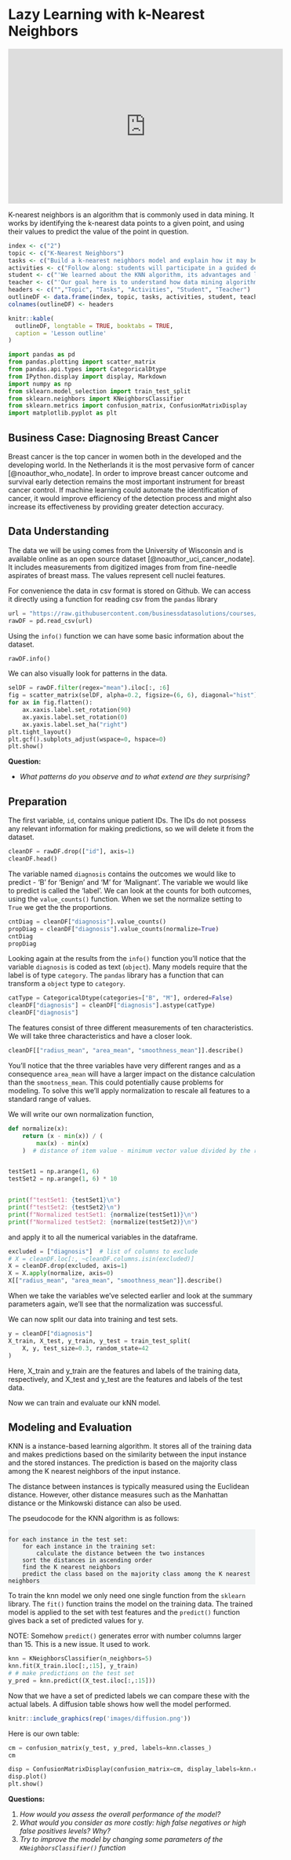 # Lazy Learning with k-Nearest Neighbors {#knn}

<iframe width="560" height="315" src="https://www.youtube.com/embed/MDniRwXizWo" frameborder="0" allow="accelerometer; autoplay; clipboard-write; encrypted-media; gyroscope; picture-in-picture" allowfullscreen>
</iframe>

K-nearest neighbors is an algorithm that is commonly used in data mining. It works by identifying the k-nearest data points to a given point, and using their values to predict the value of the point in question.

```r
index <- c("2")
topic <- c("K-Nearest Neighbors")
tasks <- c("Build a k-nearest neighbors model and explain how it may be used to predict the values of data points.")
activities <- c("Follow along: students will participate in a guided demo of a data mining process building a model using K-Nearest Neighbors and evaluating its accuracy using a Confusion Matrix.")
student <- c("'We learned about the KNN algorithm, its advantages and limitations, as well as how to interpret a confusion matrix to evaluate the accuracy of a model.'")
teacher <- c("'Our goal here is to understand how data mining algorithms work and how they can be applied to real-world problems. As a teacher, my role is to clarify any doubts and ensure that everyone is actively participating. As students, you will be challenged to apply your knowledge to a problem and think critically.'")
headers <- c("","Topic", "Tasks", "Activities", "Student", "Teacher")
outlineDF <- data.frame(index, topic, tasks, activities, student, teacher)
colnames(outlineDF) <- headers

knitr::kable(
  outlineDF, longtable = TRUE, booktabs = TRUE,
  caption = 'Lesson outline'
)
```


```python
import pandas as pd
from pandas.plotting import scatter_matrix
from pandas.api.types import CategoricalDtype
from IPython.display import display, Markdown
import numpy as np
from sklearn.model_selection import train_test_split
from sklearn.neighbors import KNeighborsClassifier
from sklearn.metrics import confusion_matrix, ConfusionMatrixDisplay
import matplotlib.pyplot as plt

```

## Business Case: Diagnosing Breast Cancer

Breast cancer is the top cancer in women both in the developed and the developing world. In the Netherlands it is the most pervasive form of cancer [@noauthor_who_nodate]. In order to improve breast cancer outcome and survival early detection remains the most important instrument for breast cancer control. If machine learning could automate the identification of cancer, it would improve efficiency of the detection process and might also increase its effectiveness by providing greater detection accuracy.

## Data Understanding

The data we will be using comes from the University of Wisconsin and is available online as an open source dataset [@noauthor_uci_cancer_nodate]. It includes measurements from digitized images from from fine-needle aspirates of breast mass. The values represent cell nuclei features.

For convenience the data in csv format is stored on Github. We can access it directly using a function for reading csv from the `pandas` library

```python
url = "https://raw.githubusercontent.com/businessdatasolutions/courses/main/data%20mining/gitbook/datasets/breastcancer.csv"
rawDF = pd.read_csv(url)
```

Using the `info()` function we can have some basic information about the dataset.

```python
rawDF.info()
```

We can also visually look for patterns in the data.

```python
selDF = rawDF.filter(regex="mean").iloc[:, :6]
fig = scatter_matrix(selDF, alpha=0.2, figsize=(6, 6), diagonal="hist")
for ax in fig.flatten():
    ax.xaxis.label.set_rotation(90)
    ax.yaxis.label.set_rotation(0)
    ax.yaxis.label.set_ha("right")
plt.tight_layout()
plt.gcf().subplots_adjust(wspace=0, hspace=0)
plt.show()
```
**Question:**

-   *What patterns do you observe and to what extend are they surprising?*

## Preparation

The first variable, `id`, contains unique patient IDs. The IDs do not possess any relevant information for making predictions, so we will delete it from the dataset.

```python
cleanDF = rawDF.drop(["id"], axis=1)
cleanDF.head()
```

The variable named `diagnosis` contains the outcomes we would like to predict - 'B' for 'Benign' and 'M' for 'Malignant'. The variable we would like to predict is called the 'label'. We can look at the counts for both outcomes, using the `value_counts()` function. When we set the normalize setting to `True` we get the the proportions.

```python
cntDiag = cleanDF["diagnosis"].value_counts()
propDiag = cleanDF["diagnosis"].value_counts(normalize=True)
cntDiag
propDiag
```

Looking again at the results from the `info()` function you'll notice that the variable `diagnosis` is coded as text (`object`). Many models require that the label is of type `category`. The `pandas` library has a function that can transform a `object` type to `category`.

```python
catType = CategoricalDtype(categories=["B", "M"], ordered=False)
cleanDF["diagnosis"] = cleanDF["diagnosis"].astype(catType)
cleanDF["diagnosis"]
```

The features consist of three different measurements of ten characteristics. We will take three characteristics and have a closer look.

```python
cleanDF[["radius_mean", "area_mean", "smoothness_mean"]].describe()
```

You'll notice that the three variables have very different ranges and as a consequence `area_mean` will have a larger impact on the distance calculation than the `smootness_mean`. This could potentially cause problems for modeling. To solve this we'll apply normalization to rescale all features to a standard range of values.

We will write our own normalization function,

```python


def normalize(x):
    return (x - min(x)) / (
        max(x) - min(x)
    )  # distance of item value - minimum vector value divided by the range of all vector values


testSet1 = np.arange(1, 6)
testSet2 = np.arange(1, 6) * 10


print(f"testSet1: {testSet1}\n")
print(f"testSet2: {testSet2}\n")
print(f"Normalized testSet1: {normalize(testSet1)}\n")
print(f"Normalized testSet2: {normalize(testSet2)}\n")

```

and apply it to all the numerical variables in the dataframe.

```python

excluded = ["diagnosis"]  # list of columns to exclude
# X = cleanDF.loc[:, ~cleanDF.columns.isin(excluded)]
X = cleanDF.drop(excluded, axis=1)
X = X.apply(normalize, axis=0)
X[["radius_mean", "area_mean", "smoothness_mean"]].describe()
```

When we take the variables we've selected earlier and look at the summary parameters again, we'll see that the normalization was successful.

We can now split our data into training and test sets.

```python
y = cleanDF["diagnosis"]
X_train, X_test, y_train, y_test = train_test_split(
    X, y, test_size=0.3, random_state=42
)
```

Here, X_train and y_train are the features and labels of the training data, respectively, and X_test and y_test are the features and labels of the test data.

Now we can train and evaluate our kNN model.

## Modeling and Evaluation

KNN is a instance-based learning algorithm. It stores all of the training data and makes predictions based on the similarity between the input instance and the stored instances. The prediction is based on the majority class among the K nearest neighbors of the input instance.

The distance between instances is typically measured using the Euclidean distance. However, other distance measures such as the Manhattan distance or the Minkowski distance can also be used.

The pseudocode for the KNN algorithm is as follows:

::: {.p-2 style="background-color:#f0f3f4;"}
```{=html}
<pre><code class=''>
<span class="hljs-keyword">for</span> <span class="hljs-keyword">each</span> instance <span class="hljs-keyword">in</span> the test <span class="hljs-keyword">set</span>:
    <span class="hljs-keyword">for</span> <span class="hljs-keyword">each</span> instance <span class="hljs-keyword">in</span> the training <span class="hljs-keyword">set</span>:
        calculate the distance between the two instances
    sort the distances <span class="hljs-keyword">in</span> ascending <span class="hljs-keyword">order</span>
    find the K nearest neighbors
    predict the <span class="hljs-keyword">class</span> based <span class="hljs-keyword">on</span> the majority <span class="hljs-keyword">class</span> among the K nearest neighbors
</code></pre>
```
:::

To train the knn model we only need one single function from the `sklearn` library. The `fit()` function trains the model on the training data. The trained model is applied to the set with test features and the `predict()` function gives back a set of predicted values for y.

NOTE: Somehow `predict()` generates error with number columns larger than 15. This is a new issue. It used to work.

```python
knn = KNeighborsClassifier(n_neighbors=5)
knn.fit(X_train.iloc[:,:15], y_train)
# # make predictions on the test set
y_pred = knn.predict((X_test.iloc[:,:15]))
```

Now that we have a set of predicted labels we can compare these with the actual labels. A diffusion table shows how well the model performed.

```r
knitr::include_graphics(rep('images/diffusion.png'))
```

Here is our own table:

```python
cm = confusion_matrix(y_test, y_pred, labels=knn.classes_)
cm
```

```python
disp = ConfusionMatrixDisplay(confusion_matrix=cm, display_labels=knn.classes_)
disp.plot()
plt.show()
```

**Questions:**

1.  *How would you assess the overall performance of the model?*
2.  *What would you consider as more costly: high false negatives or high false positives levels? Why?*
3.  *Try to improve the model by changing some parameters of the `KNeighborsClassifier()` function*

